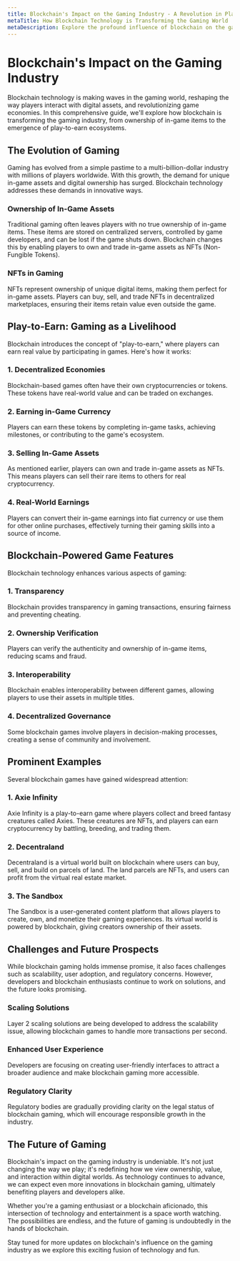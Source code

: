 ```yaml
---
title: Blockchain's Impact on the Gaming Industry - A Revolution in Play
metaTitle: How Blockchain Technology is Transforming the Gaming World
metaDescription: Explore the profound influence of blockchain on the gaming industry. Learn about in-game assets, digital ownership, play-to-earn, and the future of gaming.
---
```


# Blockchain's Impact on the Gaming Industry

Blockchain technology is making waves in the gaming world, reshaping the way players interact with digital assets, and revolutionizing game economies. In this comprehensive guide, we'll explore how blockchain is transforming the gaming industry, from ownership of in-game items to the emergence of play-to-earn ecosystems.

## The Evolution of Gaming

Gaming has evolved from a simple pastime to a multi-billion-dollar industry with millions of players worldwide. With this growth, the demand for unique in-game assets and digital ownership has surged. Blockchain technology addresses these demands in innovative ways.

### Ownership of In-Game Assets

Traditional gaming often leaves players with no true ownership of in-game items. These items are stored on centralized servers, controlled by game developers, and can be lost if the game shuts down. Blockchain changes this by enabling players to own and trade in-game assets as NFTs (Non-Fungible Tokens).

### NFTs in Gaming

NFTs represent ownership of unique digital items, making them perfect for in-game assets. Players can buy, sell, and trade NFTs in decentralized marketplaces, ensuring their items retain value even outside the game.

## Play-to-Earn: Gaming as a Livelihood

Blockchain introduces the concept of "play-to-earn," where players can earn real value by participating in games. Here's how it works:

### 1. Decentralized Economies

Blockchain-based games often have their own cryptocurrencies or tokens. These tokens have real-world value and can be traded on exchanges.

### 2. Earning in-Game Currency

Players can earn these tokens by completing in-game tasks, achieving milestones, or contributing to the game's ecosystem.

### 3. Selling In-Game Assets

As mentioned earlier, players can own and trade in-game assets as NFTs. This means players can sell their rare items to others for real cryptocurrency.

### 4. Real-World Earnings

Players can convert their in-game earnings into fiat currency or use them for other online purchases, effectively turning their gaming skills into a source of income.

## Blockchain-Powered Game Features

Blockchain technology enhances various aspects of gaming:

### 1. Transparency

Blockchain provides transparency in gaming transactions, ensuring fairness and preventing cheating.

### 2. Ownership Verification

Players can verify the authenticity and ownership of in-game items, reducing scams and fraud.

### 3. Interoperability

Blockchain enables interoperability between different games, allowing players to use their assets in multiple titles.

### 4. Decentralized Governance

Some blockchain games involve players in decision-making processes, creating a sense of community and involvement.

## Prominent Examples

Several blockchain games have gained widespread attention:

### 1. Axie Infinity

Axie Infinity is a play-to-earn game where players collect and breed fantasy creatures called Axies. These creatures are NFTs, and players can earn cryptocurrency by battling, breeding, and trading them.

### 2. Decentraland

Decentraland is a virtual world built on blockchain where users can buy, sell, and build on parcels of land. The land parcels are NFTs, and users can profit from the virtual real estate market.

### 3. The Sandbox

The Sandbox is a user-generated content platform that allows players to create, own, and monetize their gaming experiences. Its virtual world is powered by blockchain, giving creators ownership of their assets.

## Challenges and Future Prospects

While blockchain gaming holds immense promise, it also faces challenges such as scalability, user adoption, and regulatory concerns. However, developers and blockchain enthusiasts continue to work on solutions, and the future looks promising.

### Scaling Solutions

Layer 2 scaling solutions are being developed to address the scalability issue, allowing blockchain games to handle more transactions per second.

### Enhanced User Experience

Developers are focusing on creating user-friendly interfaces to attract a broader audience and make blockchain gaming more accessible.

### Regulatory Clarity

Regulatory bodies are gradually providing clarity on the legal status of blockchain gaming, which will encourage responsible growth in the industry.

## The Future of Gaming

Blockchain's impact on the gaming industry is undeniable. It's not just changing the way we play; it's redefining how we view ownership, value, and interaction within digital worlds. As technology continues to advance, we can expect even more innovations in blockchain gaming, ultimately benefiting players and developers alike.

Whether you're a gaming enthusiast or a blockchain aficionado, this intersection of technology and entertainment is a space worth watching. The possibilities are endless, and the future of gaming is undoubtedly in the hands of blockchain.

Stay tuned for more updates on blockchain's influence on the gaming industry as we explore this exciting fusion of technology and fun.
